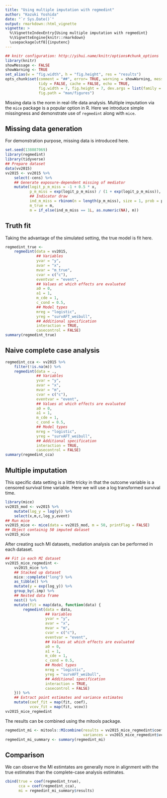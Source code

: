 ```yaml
---
title: "Using multiple imputation with regmedint"
author: "Kazuki Yoshida"
date: "`r Sys.Date()`"
output: rmarkdown::html_vignette
vignette: >
  %\VignetteIndexEntry{Using multiple imputation with regmedint}
  %\VignetteEngine{knitr::rmarkdown}
  \usepackage[utf8]{inputenc}
---
```


```r
## knitr configuration: http://yihui.name/knitr/options#chunk_options
library(knitr)
showMessage <- FALSE
showWarning <- TRUE
set_alias(w = "fig.width", h = "fig.height", res = "results")
opts_chunk$set(comment = "##", error= TRUE, warning = showWarning, message = showMessage,
               tidy = FALSE, cache = FALSE, echo = TRUE,
               fig.width = 7, fig.height = 7, dev.args = list(family = "sans"),
               fig.path = "man/figures")
```

Missing data is the norm in real-life data analysis. Multiple imputation via the `mice` package is a popular option in R. Here we introduce simple missingness and demonstrate use of `regmedint` along with `mice`.

## Missing data generation
For demonstration purpose, missing data is introduced here.

```r
set.seed(138087069)
library(regmedint)
library(tidyverse)
## Prepare dataset
data(vv2015)
vv2015 <- vv2015 %>%
    select(-cens) %>%
    ## Generate exposure-dependent missing of mediator
    mutate(logit_p_m_miss = -1 + 0.5 * x,
           p_m_miss = exp(logit_p_m_miss) / (1 + exp(logit_p_m_miss)),
           ## Indicator draw
           ind_m_miss = rbinom(n = length(p_m_miss), size = 1, prob = p_m_miss),
           m_true = m,
           m = if_else(ind_m_miss == 1L, as.numeric(NA), m))
```

## Truth fit
Taking the advantage of the simulated setting, the true model is fit here.

```r
regmedint_true <-
    regmedint(data = vv2015,
              ## Variables
              yvar = "y",
              avar = "x",
              mvar = "m_true",
              cvar = c("c"),
              eventvar = "event",
              ## Values at which effects are evaluated
              a0 = 0,
              a1 = 1,
              m_cde = 1,
              c_cond = 0.5,
              ## Model types
              mreg = "logistic",
              yreg = "survAFT_weibull",
              ## Additional specification
              interaction = TRUE,
              casecontrol = FALSE)
summary(regmedint_true)
```

## Naive complete case analysis

```r
regmedint_cca <- vv2015 %>%
    filter(!is.na(m)) %>%
    regmedint(data = .,
              ## Variables
              yvar = "y",
              avar = "x",
              mvar = "m",
              cvar = c("c"),
              eventvar = "event",
              ## Values at which effects are evaluated
              a0 = 0,
              a1 = 1,
              m_cde = 1,
              c_cond = 0.5,
              ## Model types
              mreg = "logistic",
              yreg = "survAFT_weibull",
              ## Additional specification
              interaction = TRUE,
              casecontrol = FALSE)
summary(regmedint_cca)
```

## Multiple imputation

This specific data setting is a little tricky in that the outcome variable is a censored survival time variable. Here we will use a log transformed survival time.

```r
library(mice)
vv2015_mod <- vv2015 %>%
    mutate(log_y = log(y)) %>%
    select(x,m,c,log_y,event)
## Run mice
vv2015_mice <- mice(data = vv2015_mod, m = 50, printFlag = FALSE)
## Object containig 50 imputed dataset
vv2015_mice
```
After creating such MI datasets, mediation analysis can be performed in each dataset.

```r
## Fit in each MI dataset
vv2015_mice_regmedint <-
    vv2015_mice %>%
    ## Stacked up dataset
    mice::complete("long") %>%
    as_tibble() %>%
    mutate(y = exp(log_y)) %>%
    group_by(.imp) %>%
    ## Nested data frame
    nest() %>%
    mutate(fit = map(data, function(data) {
        regmedint(data = data,
                  ## Variables
                  yvar = "y",
                  avar = "x",
                  mvar = "m",
                  cvar = c("c"),
                  eventvar = "event",
                  ## Values at which effects are evaluated
                  a0 = 0,
                  a1 = 1,
                  m_cde = 1,
                  c_cond = 0.5,
                  ## Model types
                  mreg = "logistic",
                  yreg = "survAFT_weibull",
                  ## Additional specification
                  interaction = TRUE,
                  casecontrol = FALSE)
    })) %>%
    ## Extract point estimates and variance estimates
    mutate(coef_fit = map(fit, coef),
           vcov_fit = map(fit, vcov))
vv2015_mice_regmedint
```

The results can be combined using the mitools package.

```r
regmedint_mi <- mitools::MIcombine(results = vv2015_mice_regmedint$coef_fit,
                                   variances = vv2015_mice_regmedint$vcov_fit)
regmedint_mi_summary <- summary(regmedint_mi)
```

## Comparison

We can observe the MI estimtates are generally more in alignment with the true estimates than the complete-case analysis estimates.

```r
cbind(true = coef(regmedint_true),
      cca = coef(regmedint_cca),
      mi = regmedint_mi_summary$results)
```
